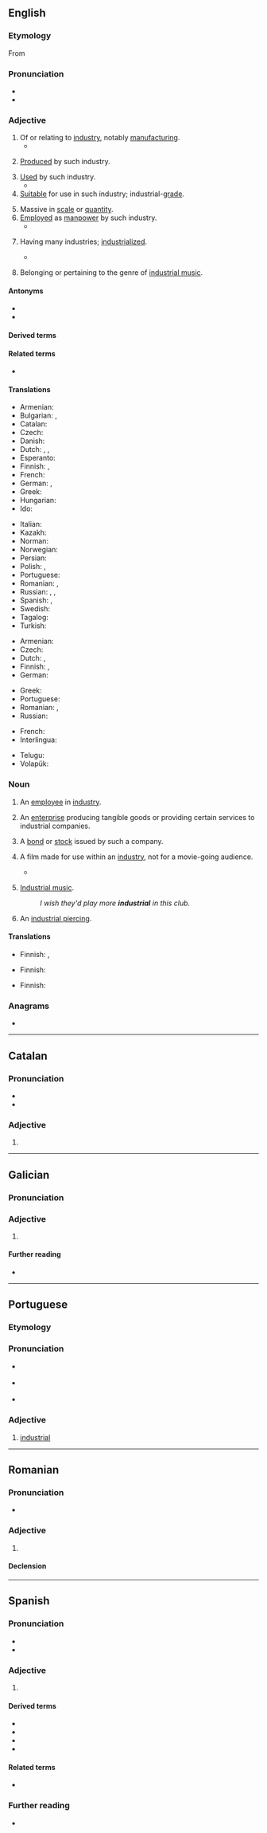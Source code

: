 ==English==

===Etymology===
From {{der|en|fr|industriel}}

===Pronunciation===
* {{IPA|en|/ɪnˈdʌstɹɪəl/}}
* {{audio|en|en-us-industrial.ogg|Audio (US)}}

===Adjective===
{{en-adj}}

# Of or relating to [[industry]], notably [[manufacturing]].
#* {{quote-journal|en|date=2013-06-29|volume=407|issue=8842|page=29|magazine={{w|The Economist}}
|title=[http://www.economist.com/news/asia/21580154-forest-fires-bring-record-levels-air-pollution-and-end-not-sight-unspontaneous Unspontaneous combustion]
|passage=Since the mid-1980s, when Indonesia first began to clear its bountiful forests on an '''industrial''' scale in favour of lucrative palm-oil plantations, “haze” has become an almost annual occurrence in South-East Asia. The cheapest way to clear logged woodland is to burn it, producing an acrid cloud of foul white smoke that, carried by the wind, can cover hundreds, or even thousands, of square miles.}}
#: {{ux|en|The '''industrial''' segment of the economy has seen troubles lately.}}
# [[produced|Produced]] by such industry.
#: {{ux|en|Handicraft is less standardized then '''industrial''' products, hence less artistic or rather flawless.}}
# [[used|Used]] by such industry.
#* {{quote-book|en|year=2006|author={{w|Edwin Black}}
|title=Internal Combustion|chapter=2|url=http://openlibrary.org/works/OL4103950W
|passage=More than a mere source of Promethean sustenance to thwart the cold and cook one's meat, wood was quite simply mankind's first '''industrial''' and manufacturing fuel.}}
# [[suitable|Suitable]] for use in such industry; industrial-[[grade]].
#: {{ux|en|This is an '''industrial''' product&mdash;it's much too strong for home use.}}
# Massive in [[scale]] or [[quantity]].
# [[employed|Employed]] as [[manpower]] by such industry.
#* {{quote-song|en|artist=Joe Hill|title=There Is Power in a Union|year=1913|album=Little Red Songbook|passage=Come, all ye workers, from every land, / Come, join in the grand '''industrial''' band; / Then we our share of this earth shall demand.}}
# {{lb|en|of a society or country}} Having many industries; [[industrialized]].
#* {{quote-journal|en|date=2013-07-20|volume=408|issue=8845|magazine={{w|The Economist}}
|title=[http://www.economist.com/news/science-and-technology/http://www.economist.com/news/science-and-technology/21581980-latest-research-suggests-humans-are-not-warriors-their-genes-after-all-old Old soldiers?]
|passage=Whether modern, '''industrial''' man is less or more warlike than his hunter-gatherer ancestors is impossible to determine. The machine gun is so much more lethal than the bow and arrow that comparisons are meaningless.}}
#: {{ux|en|Italy is a part-'''industrial''', part-rural nation.}}
# {{lb|en|music}} Belonging or pertaining to the genre of [[industrial music]].
#: {{ux|en|a track with clashing '''industrial''' beats}}

====Antonyms====
* {{l|en|nonindustrial}}
* {{l|en|unindustrial}}

====Derived terms====
{{der4|en
|industrial action
|industrial arts
|industrial espionage
|industrial methylated spirit
|industrial production
|industrial scale
|industrial school
|industrial strength
|industrial tribunal
|industrial union
|industrialism
|industrialize
|industrially
|industrialness
|military-industrial complex}}

====Related terms====
* {{l|en|industrious}}

====Translations====
{{trans-top|of or relating to industry}}
* Armenian: {{t+|hy|արդյունաբերական|sc=Armn}}
* Bulgarian: {{t+|bg|промишлен}}, {{t+|bg|индустриален}}
* Catalan: {{t+|ca|industrial}}
* Czech: {{t+|cs|průmyslový|m}}
* Danish: {{t|da|industriel}}
* Dutch: {{t+|nl|industrieel}}, {{t+check|nl|industrie|alt=industrie-}} {{attention|nl|2=was "[[industrie]]-" - assumed inflected form or vocalised spelling; please verify if linking is acceptable. see [[User:Kephir/gadgets/xte#Translation_fixing]]}}, {{t+check|nl|nijverheid|alt=nijverheids-}} {{attention|nl|2=was "[[nijverheid]]s-" - assumed inflected form or vocalised spelling; please verify if linking is acceptable. see [[User:Kephir/gadgets/xte#Translation_fixing]]}}
* Esperanto: {{t+|eo|industria}}
* Finnish: {{t+|fi|teollinen}}, {{t+|fi|teollisuus|alt=teollisuus-}}
* French: {{t+|fr|industriel}}
* German: {{t+|de|industriell}}, {{t+|de|Industrie|alt=Industrie-}}
* Greek: {{t+|el|βιομηχανικός|m}}
* Hungarian: {{t+|hu|ipari}}
* Ido: {{t+|io|industriala}}
{{trans-mid}}
* Italian: {{t+|it|industriale}}
* Kazakh: {{t|kk|өндірістік}}
* Norman: {{t|nrf|îndustriel}}
* Norwegian: {{t|no|industriell}}
* Persian: {{t+|fa|صنعتی|tr=san'ati|sc=fa-Arab}}
* Polish: {{t+|pl|przemysłowy}}, {{t+|pl|industrialny}}
* Portuguese: {{t+|pt|industrial}}
* Romanian: {{t+|ro|industrial}}, {{t|ro|de industrie}}
* Russian: {{t+|ru|промы́шленный}}, {{t+|ru|индустриа́льный}}, {{t+|ru|произво́дственный}}
* Spanish: {{t+|es|industrial}}, {{t+|es|fabril}}
* Swedish: {{t+|sv|industriell}}
* Tagalog: {{t|tl|kalalangin}}
* Turkish: {{t+|tr|endüstriyel}}
{{trans-bottom}}

{{trans-top|(of a society or country) having many industries}}
* Armenian: {{t+|hy|արդյունաբերական|sc=Armn}}
* Czech: {{t+|cs|průmyslový|m}}
* Dutch: {{t+|nl|geïndustrialiseerd}}, {{t+|nl|industrieel}}
* Finnish: {{t+|fi|teollinen}}, {{t|fi|teollistunut}}
* German: {{t+|de|industriell}}
{{trans-mid}}
* Greek: {{t+|el|βιομηχανικός|m}}
* Portuguese: {{t+|pt|industrial}}
* Romanian: {{t+|ro|industrial|m}}, {{t+|ro|industrializat|m}}
* Russian: {{t+|ru|индустриа́льный}}
{{trans-bottom}}

{{checktrans-top}}
* French: {{t+check|fr|industriel}}
* Interlingua: {{t-check|ia|industrial}}
{{trans-mid}}
* Telugu: {{t-check|te|పారిశ్రామిక}}
* Volapük: {{t+check|vo|dustodik}}
{{trans-bottom}}

===Noun===
{{en-noun|~}}

# {{lb|en|dated|19th-mid 20th century}} An [[employee]] in [[industry]].
# {{lb|en|business}} An [[enterprise]] producing tangible goods or providing certain services to industrial companies.
# {{lb|en|finance}} A [[bond]] or [[stock]] issued by such a company.
# {{lb|en|film}} A film made for use within an [[industry]], not for a movie-going audience.
#* {{quote-book|en|year=2012|author=Stuart J. Scesney|title=How to Enter the Business of Commercial Modeling and Acting Without Getting Ripped Off|passage=Actor, director, and producer for three decades offers coaching and directing in scenes, improves, cold copy, script analysis, commercials, voice-overs, '''industrials''', film, and stage.}}
# {{lb|en|informal|uncountable}} [[industrial music|Industrial music]].
#: ''I wish they'd play more '''industrial''' in this club.''
# {{lb|en|informal}} An [[industrial piercing]].

====Translations====
{{trans-top|employee}}
* Finnish: {{t+|fi|tehdastyöläinen}}, {{t|fi|teollisuustyöntekijä}}
{{trans-mid}}
{{trans-bottom}}

{{trans-top|enterprise}}
* Finnish: {{t+|fi|teollisuusyritys}}
{{trans-mid}}
{{trans-bottom}}

{{trans-top|employee}}
* Finnish: {{t|fi|teollisuusosake}}
{{trans-mid}}
{{trans-bottom}}

===Anagrams===
* {{anagrams|en|a=adiilnrstu|diurnalist}}

----

==Catalan==

===Pronunciation===
* {{ca-IPA}}
* {{rhymes|ca|al}}

===Adjective===
{{ca-adj|mf}}

# {{l|en|industrial}}

----

==Galician==

===Pronunciation===
{{rfp|gl}}

===Adjective===
{{gl-adj|pl=industriais}}

# {{l|en|industrial}}

====Further reading====
* {{R:DRAG}}

----

==Portuguese==

===Etymology===
{{suffix|pt|indústria|al|alt1=Indústria|gloss1=industry}}

===Pronunciation===
* {{a|PT}} {{IPA|pt|/ĩ.duʃ.ˈtɾjaɫ/}}
* {{a|Brazil}} {{IPA|pt|/ĩ.dus.tɾi.ˈaw/}}
* {{hyph|pt|in|dus|tri|al}}

===Adjective===
{{pt-adj|industria|l}}

# [[#English|industrial]]

----

==Romanian==

===Pronunciation===
* {{IPA|ro|/indusˈtrjal/}}

===Adjective===
{{ro-adj}}

# {{l|en|industrial}}

====Declension====
{{ro-decl-adj}}

----

==Spanish==

===Pronunciation===
* {{es-IPA}}
* {{hyph|es|in|dus|trial}}

===Adjective===
{{es-adj|pl=industriales}}

# {{l|en|industrial}}

====Derived terms====
* {{l|es|agroindustrial}}
* {{l|es|complejo militar industrial}}
* {{l|es|espionaje industrial}}
* {{l|es|polígono industrial}}

====Related terms====
* {{l|es|industria}}

===Further reading===
* {{R:DRAE 2001}}